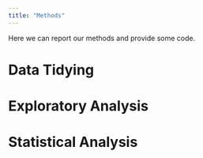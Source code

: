 ```yaml
---
title: "Methods"
---
```


Here we can report our methods and provide some code. 

# Data Tidying

# Exploratory Analysis

# Statistical Analysis

